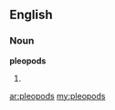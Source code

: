 ==English==

===Noun===
'''pleopods'''

# {{plural of|[[pleopod]]}}

[[ar:pleopods]]
[[my:pleopods]]